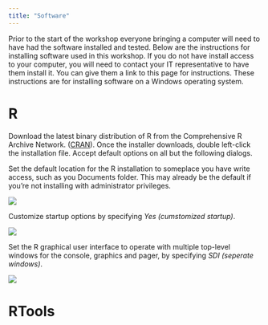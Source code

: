 ```yaml
---
title: "Software"
---
```


Prior to the start of the workshop everyone bringing a computer will need to have had the software installed and tested.
Below are the instructions for installing software used in this workshop.
If you do not have install access to your computer,
you will need to contact your IT representative to have them install it.
You can give them a link to this page for instructions.
These instructions are for installing software on a Windows operating system.

# R

Download the latest binary distribution of R from the Comprehensive R Archive Network.
([CRAN](http://cran.rstudio.com/bin/windows/base/ "R for Windows")).
Once the installer downloads, double left-click the installation file.
Accept default options on all but the following dialogs.

Set the default location for the R installation to someplace you have write access, such as you Documents folder.
This may already be the default if you're not installing with administrator privileges.

| ![](images/software-r_01.png)

Customize startup options by specifying *Yes (cumstomized startup)*.

| ![](images/software-r_02.png)

Set the R graphical user interface to operate with multiple top-level windows for the console,
graphics and pager, by specifying *SDI (seperate windows)*.

| ![](images/software-r_03.png)

# RTools


